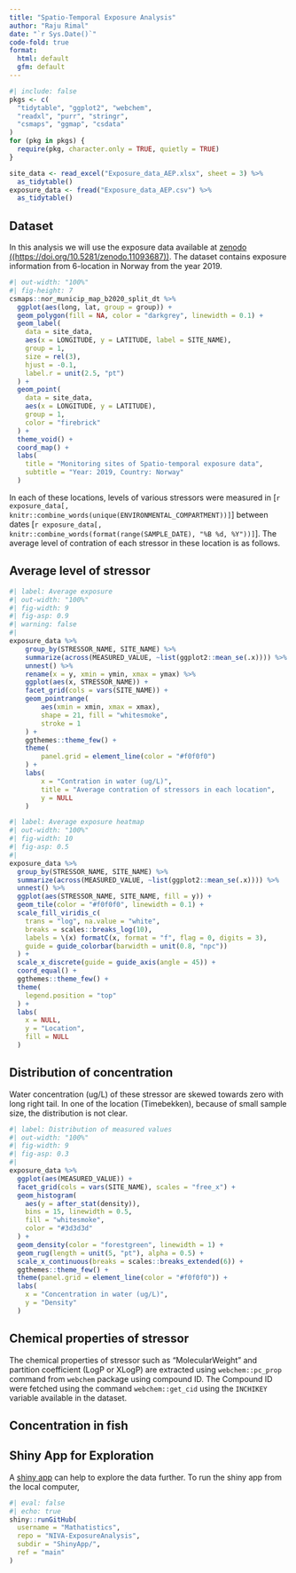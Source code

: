 ```yaml
---
title: "Spatio-Temporal Exposure Analysis"
author: "Raju Rimal"
date: "`r Sys.Date()`"
code-fold: true
format: 
  html: default
  gfm: default
---
```


```r
#| include: false
pkgs <- c(
  "tidytable", "ggplot2", "webchem",
  "readxl", "purr", "stringr",
  "csmaps", "ggmap", "csdata"
)
for (pkg in pkgs) {
  require(pkg, character.only = TRUE, quietly = TRUE)
}

site_data <- read_excel("Exposure_data_AEP.xlsx", sheet = 3) %>% 
  as_tidytable()
exposure_data <- fread("Exposure_data_AEP.csv") %>% 
  as_tidytable()
```

## Dataset

In this analysis we will use the exposure data available at [zenodo ((https://doi.org/10.5281/zenodo.11093687))](https://zenodo.org/records/11093687 "Spatio-temporal dataset - Exposure data"). The dataset contains exposure information from 6-location in Norway from the year 2019.

```r
#| out-width: "100%"
#| fig-height: 7
csmaps::nor_municip_map_b2020_split_dt %>% 
  ggplot(aes(long, lat, group = group)) +
  geom_polygon(fill = NA, color = "darkgrey", linewidth = 0.1) +
  geom_label(
    data = site_data, 
    aes(x = LONGITUDE, y = LATITUDE, label = SITE_NAME),
    group = 1,
    size = rel(3),
    hjust = -0.1,
    label.r = unit(2.5, "pt")
  ) +
  geom_point(
    data = site_data, 
    aes(x = LONGITUDE, y = LATITUDE),
    group = 1,
    color = "firebrick"
  ) +
  theme_void() +
  coord_map() +
  labs(
    title = "Monitoring sites of Spatio-temporal exposure data",
    subtitle = "Year: 2019, Country: Norway"
  )
```

In each of these locations, levels of various stressors were measured in [`r exposure_data[, knitr::combine_words(unique(ENVIRONMENTAL_COMPARTMENT))]`] between dates [`r exposure_data[, knitr::combine_words(format(range(SAMPLE_DATE), "%B %d, %Y"))]`]. The average level of contration of each stressor in these location is as follows.

## Average level of stressor

```r
#| label: Average exposure
#| out-width: "100%"
#| fig-width: 9
#| fig-asp: 0.9
#| warning: false
#| 
exposure_data %>% 
    group_by(STRESSOR_NAME, SITE_NAME) %>% 
    summarize(across(MEASURED_VALUE, ~list(ggplot2::mean_se(.x)))) %>% 
    unnest() %>% 
    rename(x = y, xmin = ymin, xmax = ymax) %>% 
    ggplot(aes(x, STRESSOR_NAME)) +
    facet_grid(cols = vars(SITE_NAME)) +
    geom_pointrange(
        aes(xmin = xmin, xmax = xmax),
        shape = 21, fill = "whitesmoke",
        stroke = 1
    ) +
    ggthemes::theme_few() +
    theme(
        panel.grid = element_line(color = "#f0f0f0")
    ) +
    labs(
        x = "Contration in water (ug/L)",
        title = "Average contration of stressors in each location",
        y = NULL
    )
```

```r
#| label: Average exposure heatmap
#| out-width: "100%"
#| fig-width: 10
#| fig-asp: 0.5
#| 
exposure_data %>% 
  group_by(STRESSOR_NAME, SITE_NAME) %>% 
  summarize(across(MEASURED_VALUE, ~list(ggplot2::mean_se(.x)))) %>% 
  unnest() %>% 
  ggplot(aes(STRESSOR_NAME, SITE_NAME, fill = y)) +
  geom_tile(color = "#f0f0f0", linewidth = 0.1) +
  scale_fill_viridis_c(
    trans = "log", na.value = "white", 
    breaks = scales::breaks_log(10),
    labels = \(x) formatC(x, format = "f", flag = 0, digits = 3),
    guide = guide_colorbar(barwidth = unit(0.8, "npc"))
  ) +
  scale_x_discrete(guide = guide_axis(angle = 45)) +
  coord_equal() +
  ggthemes::theme_few() +
  theme(
    legend.position = "top"
  ) +
  labs(
    x = NULL,
    y = "Location",
    fill = NULL
  )
```


## Distribution of concentration

Water concentration (ug/L) of these stressor are skewed towards zero with long right tail. In one of the location (Timebekken), because of small sample size, the distribution is not clear.

```r
#| label: Distribution of measured values
#| out-width: "100%"
#| fig-width: 9
#| fig-asp: 0.3
#| 
exposure_data %>% 
  ggplot(aes(MEASURED_VALUE)) +
  facet_grid(cols = vars(SITE_NAME), scales = "free_x") +
  geom_histogram(
    aes(y = after_stat(density)), 
    bins = 15, linewidth = 0.5,
    fill = "whitesmoke", 
    color = "#3d3d3d"
  ) +
  geom_density(color = "forestgreen", linewidth = 1) +
  geom_rug(length = unit(5, "pt"), alpha = 0.5) +
  scale_x_continuous(breaks = scales::breaks_extended(6)) +
  ggthemes::theme_few() +
  theme(panel.grid = element_line(color = "#f0f0f0")) +
  labs(
    x = "Concentration in water (ug/L)",
    y = "Density"
  )
```

## Chemical properties of stressor

The chemical properties of stressor such as "MolecularWeight" and partition coefficient (LogP or XLogP) are extracted using `webchem::pc_prop` command from `webchem` package using compound ID. The Compound ID were fetched using the command `webchem::get_cid` using the `INCHIKEY` variable available in the dataset.

## Concentration in fish


## Shiny App for Exploration

A [shiny app](https://therimalaya.shinyapps.io/NIVA-AppExposure/) can help to explore the data further. To run the shiny app from the local computer,

```r
#| eval: false
#| echo: true
shiny::runGitHub(
  username = "Mathatistics", 
  repo = "NIVA-ExposureAnalysis", 
  subdir = "ShinyApp/",
  ref = "main"
)
```



